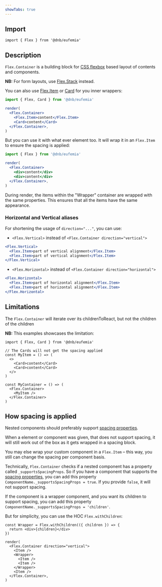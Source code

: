 ```yaml
---
showTabs: true
---
```


## Import

```tsx
import { Flex } from '@dnb/eufemia'
```

## Description

`Flex.Container` is a building block for [CSS flexbox](https://developer.mozilla.org/en-US/docs/Web/CSS/CSS_flexible_box_layout) based layout of contents and components.

**NB:** For form layouts, use [Flex.Stack](/uilib/layout/flex/stack/) instead.

You can also use [Flex.Item](/uilib/layout/flex/item) or [Card](/uilib/components/card) for you inner wrappers:

```jsx
import { Flex, Card } from '@dnb/eufemia'

render(
  <Flex.Container>
    <Flex.Item>content</Flex.Item>
    <Card>content</Card>
  </Flex.Container>,
)
```

But you can use it with what ever element too. It will wrap it in an `Flex.Item` to ensure the spacing is applied:

```jsx
import { Flex } from '@dnb/eufemia'

render(
  <Flex.Container>
    <div>content</div>
    <div>content</div>
  </Flex.Container>,
)
```

During render, the items within the "Wrapper" container are wrapped with the same properties. This ensures that all the items have the same appearance.

### Horizontal and Vertical aliases

For shortening the usage of `direction="..."`, you can use:

- `<Flex.Vertical>` instead of `<Flex.Container direction="vertical">`

```jsx
<Flex.Vertical>
  <Flex.Item>part of vertical alignment</Flex.Item>
  <Flex.Item>part of vertical alignment</Flex.Item>
</Flex.Vertical>
```

- `<Flex.Horizontal>` instead of `<Flex.Container direction="horizontal">`

```jsx
<Flex.Horizontal>
  <Flex.Item>part of horizontal alignment</Flex.Item>
  <Flex.Item>part of horizontal alignment</Flex.Item>
</Flex.Horizontal>
```

## Limitations

The `Flex.Container` will iterate over its childrenToReact, but not the children of the children

**NB:** This examples showcases the limitation:

```tsx
import { Flex, Card } from '@dnb/eufemia'

// The Cards will not get the spacing applied
const MyItem = () => (
  <>
    <Card>content</Card>
    <Card>content</Card>
  </>
)

const MyContainer = () => (
  <Flex.Container>
    <MyItem />
  </Flex.Container>
)
```

## How spacing is applied

Nested components should preferably support [spacing properties](/uilib/layout/space/).

When a element or component was given, that does not support spacing, it will still work out of the box as it gets wrapped in a spacing block.

You may else wrap your custom component in a `Flex.Item` – this way, you still can change the spacing per component basis.

Technically, `Flex.Container` checks if a nested component has a property called `_supportsSpacingProps`. So if you have a component that supports the [spacing properties](/uilib/layout/space/), you can add this property `ComponentName._supportsSpacingProps = true`. If you provide `false`, it will not support spacing.

If the component is a wrapper component, and you want its children to support spacing, you can add this property `ComponentName._supportsSpacingProps = 'children'`.

But for simplicity, you can use the HOC `Flex.withChildren`:

```tsx
const Wrapper = Flex.withChildren(({ children }) => {
  return <div>{children}</div>
})

render(
  <Flex.Container direction="vertical">
    <Item />
    <Wrapper>
      <Item />
      <Item />
    </Wrapper>
    <Item />
  </Flex.Container>,
)
```
